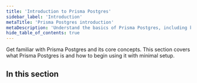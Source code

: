 ```yaml
---
title: 'Introduction to Prisma Postgres'
sidebar_label: 'Introduction'
metaTitle: 'Prisma Postgres introduction'
metaDescription: 'Understand the basics of Prisma Postgres, including key features and how to get started.'
hide_table_of_contents: true
---
```


Get familiar with Prisma Postgres and its core concepts. This section covers what Prisma Postgres is and how to begin using it with minimal setup.

## In this section

<Subsections />
